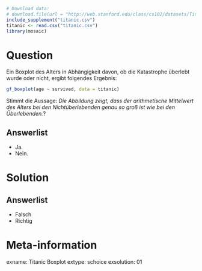 ```r
# Download data:
# download.file(url = "http://web.stanford.edu/class/cs102/datasets/Titanic.csv", destfile = "titanic.csv" )
include_supplement("titanic.csv")
titanic <- read.csv("titanic.csv")
library(mosaic)
```

Question
========

Ein Boxplot des Alters in Abhängigkeit davon, ob die Katastrophe überlebt wurde oder nicht, ergibt folgendes Ergebnis:


```r
gf_boxplot(age ~ survived, data = titanic)
```


Stimmt die Aussage: *Die Abbildung zeigt, dass der arithmetische Mittelwert des Alters bei den Nichtüberlebenden genau so groß ist wie bei den Überlebenden.*?

Answerlist
----------
* Ja.
* Nein.


Solution
========

Answerlist
----------
* Falsch
* Richtig


Meta-information
================
exname: Titanic Boxplot
extype: schoice
exsolution: 01